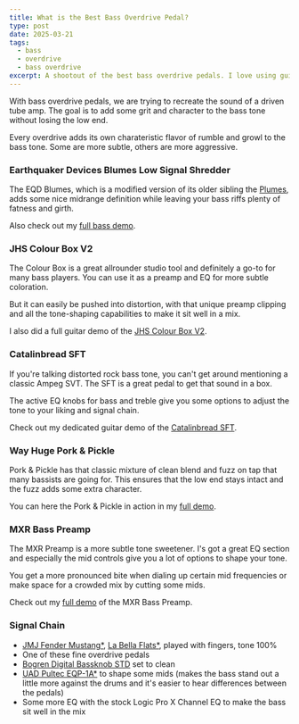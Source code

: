 ```yaml
---
title: What is the Best Bass Overdrive Pedal?
type: post
date: 2025-03-21
tags:
  - bass
  - overdrive
  - bass overdrive
excerpt: A shootout of the best bass overdrive pedals. I love using guitar pedals on bass and experimenting with finding the "magic sauce" for a great, gnarly, distorted bass tone. Often, when I get an overdrive, fuzz or overdrive for a guitar demo, I try it on bass as well. I found quite a few gems that way and I'd like to show you my favorites.
---
```



With bass overdrive pedals, we are trying to recreate the sound of a driven tube amp. The goal is to add some grit and character to the bass tone without losing the low end.

Every overdrive adds its own charateristic flavor of rumble and growl to the bass tone. Some are more subtle, others are more aggressive.

### Earthquaker Devices Blumes Low Signal Shredder

The EQD Blumes, which is a modified version of its older sibling the [Plumes](/demos/earthquaker-devices-plumes), adds some nice midrange definition while leaving your bass riffs plenty of fatness and girth.

<PartnerLinks
  slug="earthquaker-devices-blumes"
  sweetwater="https://sweetwater.sjv.io/rQ9MXd"
  thomann="earthquaker_devices_blumes_low_signal_shredder"
  perfectCircuit="earthquaker-blumes"
/>

Also check out my [full bass demo](/demos/earthquaker-devices-blumes).

### JHS Colour Box V2

The Colour Box is a great allrounder studio tool and definitely a go-to for many bass players. You can use it as a preamp and EQ for more subtle coloration.

But it can easily be pushed into distortion, with that unique preamp clipping and all the tone-shaping capabilities to make it sit well in a mix.

<PartnerLinks
  slug="jhs-pedals-colour-box-v2"
  sweetwater="https://sweetwater.sjv.io/kOjZox"
  thomann="jhs_pedals_colour_box_v2_preamp_eq"
/>

I also did a full guitar demo of the [JHS Colour Box V2](/demos/jhs-pedals-colour-box-v2).

### Catalinbread SFT

If you're talking distorted rock bass tone, you can't get around mentioning a classic Ampeg SVT. The SFT is a great pedal to get that sound in a box.

The active EQ knobs for bass and treble give you some options to adjust the tone to your liking and signal chain.

<PartnerLinks
  slug="catalinbread-sft"
  sweetwater="https://sweetwater.sjv.io/k0yW0x"
  thomann="catalinbread_sft"
/>

Check out my dedicated guitar demo of the [Catalinbread SFT](/demos/catalinbread-sft).

### Way Huge Pork & Pickle

Pork & Pickle has that classic mixture of clean blend and fuzz on tap that many bassists are going for. This ensures that the low end stays intact and the fuzz adds some extra character.

<PartnerLinks
  slug="way-huge-pork-and-pickle"
  sweetwater="https://sweetwater.sjv.io/4GGqQM"
  thomann="way_huge_pork_pickle_bass_overdrive"
/>

You can here the Pork & Pickle in action in my [full demo](/demos/way-huge-pork-and-pickle).

### MXR Bass Preamp

The MXR Preamp is a more subtle tone sweetener. I's got a great EQ section and especially the mid controls give you a lot of options to shape your tone.

You get a more pronounced bite when dialing up certain mid frequencies or make space for a crowded mix by cutting some mids.

<PartnerLinks
  slug="mxr-bass-preamp"
  sweetwater="https://sweetwater.sjv.io/9LzRYe"
  thomann="mxr_m_81_bass_preamp"
/>

Check out my [full demo](/demos/mxr-bass-preamp) of the MXR Bass Preamp.

### Signal Chain

- [JMJ Fender Mustang\*](https://sweetwater.sjv.io/R5A6bg), [La Bella Flats\*](https://sweetwater.sjv.io/WqZN6Z), played with fingers, tone 100%
- One of these fine overdrive pedals
- [Bogren Digital Bassknob STD](https://bogrendigital.com/collections/ampknob/products/bassknob-std) set to clean
- [UAD Pultec EQP-1A\*](https://sweetwater.sjv.io/GmxWGn) to shape some mids (makes the bass stand out a little more against the drums and it's easier to hear differences between the pedals)
- Some more EQ with the stock Logic Pro X Channel EQ to make the bass sit well in the mix

